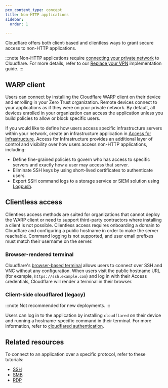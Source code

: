 ```yaml
---
pcx_content_type: concept
title: Non-HTTP applications
sidebar:
  order: 1

---
```


Cloudflare offers both client-based and clientless ways to grant secure access to non-HTTP applications.

:::note
Non-HTTP applications require [connecting your private network](/cloudflare-one/connections/connect-networks/private-net/) to Cloudflare. For more details, refer to our [Replace your VPN](/learning-paths/replace-vpn/connect-private-network/) implementation guide.
:::

## WARP client

Users can connect by installing the Cloudflare WARP client on their device and enrolling in your Zero Trust organization. Remote devices connect to your applications as if they were on your private network. By default, all devices enrolled in your organization can access the application unless you build policies to allow or block specific users.

If you would like to define how users access specific infrastructure servers within your network, create an infrastructure application in [Access for Infrastructure](/cloudflare-one/applications/non-http/infrastructure-apps/). Access for Infrastructure provides an additional layer of control and visibility over how users access non-HTTP applications, including:
- Define fine-grained policies to govern who has access to specific servers and exactly how a user may access that server.
- Eliminate SSH keys by using short-lived certificates to authenticate users.
- Export SSH command logs to a storage service or SIEM solution using [Logpush](/logs/about/).

## Clientless access

Clientless access methods are suited for organizations that cannot deploy the WARP client or need to support third-party contractors where installing a client is not possible. Clientless access requires onboarding a domain to Cloudflare and configuring a public hostname in order to make the server reachable. Command logging is not supported, and user email prefixes must match their username on the server.

### Browser-rendered terminal

Cloudflare's [browser-based terminal](/cloudflare-one/applications/non-http/browser-rendering/) allows users to connect over SSH and VNC without any configuration. When users visit the public hostname URL (for example, `https://ssh.example.com`) and log in with their Access credentials, Cloudflare will render a terminal in their browser.

### Client-side cloudflared (legacy)

:::note
Not recommended for new deployments.
:::

Users can log in to the application by installing `cloudflared` on their device and running a hostname-specific command in their terminal. For more information, refer to [cloudflared authentication](/cloudflare-one/applications/non-http/cloudflared-authentication/).

## Related resources

To connect to an application over a specific protocol, refer to these tutorials:

* [SSH](/cloudflare-one/connections/connect-networks/use-cases/ssh/)
* [SMB](/cloudflare-one/connections/connect-networks/use-cases/smb/)
* [RDP](/cloudflare-one/connections/connect-networks/use-cases/rdp/)
